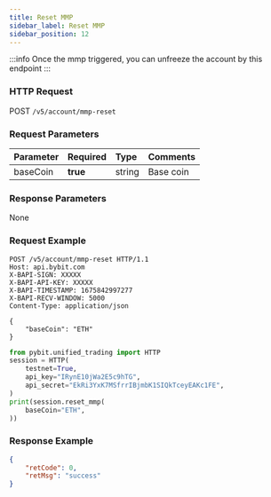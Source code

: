 ```yaml
---
title: Reset MMP
sidebar_label: Reset MMP
sidebar_position: 12
---
```

:::info
Once the mmp triggered, you can unfreeze the account by this endpoint
:::

### HTTP Request
POST `/v5/account/mmp-reset`

### Request Parameters
| Parameter | Required | Type | Comments|
|:----- |:-------|:-----|------ |
|baseCoin |**true** |string |Base coin|

### Response Parameters
None

### Request Example
<Tabs groupId="programming-languages">
<TabItem value="http" label="HTTP">

```http
POST /v5/account/mmp-reset HTTP/1.1
Host: api.bybit.com
X-BAPI-SIGN: XXXXX
X-BAPI-API-KEY: XXXXX
X-BAPI-TIMESTAMP: 1675842997277
X-BAPI-RECV-WINDOW: 5000
Content-Type: application/json

{
    "baseCoin": "ETH"
}
```

</TabItem>
<TabItem value="python" label="Python">

```python
from pybit.unified_trading import HTTP
session = HTTP(
    testnet=True,
    api_key="IRynE10jWa2E5c9hTG",
    api_secret="EkRi3YxK7MSfrrIBjmbK1SIQkTceyEAKc1FE",
)
print(session.reset_mmp(
    baseCoin="ETH",
))
```

</TabItem>
</Tabs>

### Response Example

```json
{
    "retCode": 0,
    "retMsg": "success"
}
```
